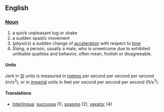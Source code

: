 ==English==
===[[Noun]]===
# a quick unpleasant tug or shake
# a sudden spastic movement
#(''physics'') a sudden change of [[acceleration]] with respect to [[time]]
# ''Slang'', a person, usually a male, who is unwelcome due to exhibited unlikable qualities and behavior, often mean, foolish or disagreeable.

====Units====
Jerk in [[SI]] units is measured in [[metre]]s per second per second per second (m/s<sup>3</sup>), or in [[imperial]] units in feet per second per second per second (ft/s<sup>3</sup>).

====Translations====
*[[Interlingua]]: [[succussa]] (1), [[spasmo]] (2), [[vexator]] (4)
